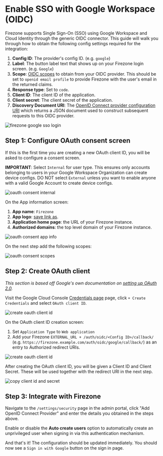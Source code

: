 
# Enable SSO with Google Workspace (OIDC)

Firezone supports Single Sign-On (SSO) using Google Workspace and Cloud Identity
through the generic OIDC connector. This guide will walk you through how to
obtain the following config settings required for the integration:

1. **Config ID**: The provider's config ID. (e.g. `google`)
1. **Label**: The button label text that shows up on your Firezone login screen.
   (e.g. `Google`)
1. **Scope**:
   [OIDC scopes](https://openid.net/specs/openid-connect-basic-1_0.html#Scopes)
   to obtain from your OIDC provider. This should be set to
   `openid email profile` to provide Firezone with the user's email in the
   returned claims.
1. **Response type**: Set to `code`.
1. **Client ID**: The client ID of the application.
1. **Client secret**: The client secret of the application.
1. **Discovery Document URI**: The
   [OpenID Connect provider configuration URI](https://openid.net/specs/openid-connect-discovery-1_0.html#ProviderConfig)
   which returns a JSON document used to construct subsequent requests to this
   OIDC provider.

<Image className="mx-auto"
  alt="firezone google sso login"
  src="/images/firezone-google-sso-login.gif"
  width={960}
  height={540}
/>

## Step 1: Configure OAuth consent screen

If this is the first time you are creating a new OAuth client ID, you will be
asked to configure a consent screen.

**IMPORTANT**: Select `Internal` for user type. This ensures only accounts
belonging to users in your Google Workspace Organization can create device
configs. DO NOT select `External` unless you want to enable anyone with a valid
Google Account to create device configs.

<Image className="mx-auto"
  alt="oauth consent internal"
  src="/images/oauth-consent-internal.png"
  width={960}
  height={540}
/>

On the App information screen:

1. **App name**: `Firezone`
1. **App logo**: [save link as](/images/save-logo.png).
1. **Application home page**: the URL of your Firezone instance.
1. **Authorized domains**: the top level domain of your Firezone instance.

<Image className="mx-auto"
  alt="oauth consent app info"
  src="/images/oauth-consent-app-info.png"
  width={960}
  height={540}
/>

On the next step add the following scopes:

<Image className="mx-auto"
  alt="oauth consent scopes"
  src="/images/oauth-consent-scopes.png"
  width={960}
  height={540}
/>

## Step 2: Create OAuth client

_This section is based off Google's own documentation on
[setting up OAuth 2.0](https://support.google.com/cloud/answer/6158849)._

Visit the Google Cloud Console
[Credentials page](https://console.cloud.google.com/apis/credentials) page,
click `+ Create Credentials` and select `OAuth client ID`.

<Image className="mx-auto"
  alt="create oauth client id"
  src="/images/create-oauth-client-id.png"
  width={960}
  height={540}
/>

On the OAuth client ID creation screen:

1. Set `Application Type` to `Web application`
1. Add your Firezone `EXTERNAL_URL + /auth/oidc/<Config ID>/callback/` (e.g.
   `https://firezone.example.com/auth/oidc/google/callback/`) as an entry to
   Authorized redirect URIs.

<Image className="mx-auto"
  alt="create oauth client id"
  src="/images/create-oauth-client-id-2.png"
  width={960}
  height={540}
/>

After creating the OAuth client ID, you will be given a Client ID and Client
Secret. These will be used together with the redirect URI in the next step.

<Image className="mx-auto"
  alt="copy client id and secret"
  src="/images/copy-client-id-and-secret.png"
  width={960}
  height={540}
/>

## Step 3: Integrate with Firezone

Navigate to the `/settings/security` page in the admin portal, click "Add OpenID
Connect Provider" and enter the details you obtained in the steps above.

Enable or disable the **Auto create users** option to automatically create an
unprivileged user when signing in via this authentication mechanism.

And that's it! The configuration should be updated immediately. You should now
see a `Sign in with Google` button on the sign in page.
